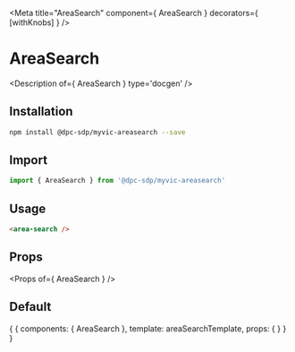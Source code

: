 
<Meta title="AreaSearch" component={ AreaSearch } decorators={ [withKnobs] } />

# AreaSearch

<Description of={ AreaSearch } type='docgen' />

## Installation

```bash
npm install @dpc-sdp/myvic-areasearch --save
```

## Import

```javascript
import { AreaSearch } from '@dpc-sdp/myvic-areasearch'
```

## Usage

```html
<area-search />
```

## Props

<Props of={ AreaSearch } />

## Default

<Preview>
  <Story name="Default">
    {
      {
        components: { AreaSearch },
        template: areaSearchTemplate,
        props: {
        }
      }
    }
  </Story>
</Preview>
